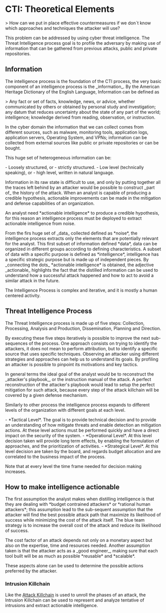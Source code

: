 = CTI: Theoretical Elements =

> How can we put in place effective countermeasures if we don´t know which approaches and techniques the attacker will use? 

This problem can be addressed by using cyber threat intelligence. The Threat Intelligence process goal is to profile the adversary by making use of information that can be gathered from previous attacks, public and private repositories. 

== Information == 

The intelligence process is the foundation of the CTI process, the very basic component of an intelligence process is the _information_. By the American Heritage Dictionary of the English Language, Information can be defined as

> Any fact or set of facts, knowledge, news, or advice, whether communicated by others or obtained by personal study and investigation; any datum that reduces uncertainty about the state of any part of the world; intelligence; knowledge derived from reading, observation, or instruction.

In the cyber domain the information that we can collect comes from different sources, such as malware, monitoring tools, application logs, application servers, Operating System, and VPNs; information can be collected from external sources like public or private repositories or can be bought.

This huge set of heterogeneous information can be:

- Loosely structured, or
- strictly structured.
- Low level (technically speaking), or
- high level, written in natural language. 

Information in its raw state is difficult to use, and only by putting together all the traces left behind by an attacker would be possible to construct _part of_ the history of the attack. When an analyst is capable of producing a credible hypothesis, actionable improvements can be made in the mitigation and defense capabilities of an organization.

An analyst need *actionable intelligence* to produce a credible hypothesis, for this reason an intelligence process must be deployed to extract actionable intelligence from noise. 

From the firs huge set of _data_ collected defined as *noise*, the intelligence process extracts only the elements that are potentially relevant for the analyst. This first subset of information defined *data*, data can be organized in different groups according to defining characteristics. A subset of data with a specific purpose is defined as *intelligence*, intelligence has a specific strategic purpose but is made up of independent pieces. By _connecting the dots_ *actionable intelligence* is obtained, the adjective _actionable_ highlights the fact that the distilled information can be used to understand how a successful attack happened and how to act to avoid a similar attack in the future.

The Intelligence Process is complex and iterative, and it is mostly a human centered activity. 

== Threat Intelligence Process ==

The Threat Intelligence process is made up of five steps: Collection, Processing, Analysis and Production, Dissemination, Planning and Direction. 

By executing these five steps iteratively is possible to improve the next sub-sequences of the process. One approach consists on trying to identify the attackers, it does not mean to perform attribution, but to identify a specific source that uses specific techniques. Observing an attacker using different strategies and approaches can help us to understand its goals. By profiling an attacker is possible to pinpoint its motivations and key tactics.

In general terms the ideal goal of the analyst would be to reconstruct the _attacker's playbook_, or the instruction manual of the attack. A perfect reconstruction of the attacker's playbook would lead to setup the perfect mitigation for such attack, because every step of the attack killchain will be covered by a given defense mechanism.

Similarly to other process the intelligence process expands to different levels of the organization with different goals at each level.

- *Tactical Level*. The goal is to provide technical decision and to provide an understanding of how mitigate threats and enable detection an mitigation actions. At these level actions must be performed quickly and have a direct impact on the security of the system.
- *Operational Level*. At this level decision taken will provide long term effects, by enabling the formulation of approaches, and the prioritization of activities.
- *Strategical Level*. At this level decision are taken by the board, and regards budget allocation and are correlated to the business impact of the process. 
  
Note that at every level the time frame needed for decision making increases.

== How to make intelligence actionable == 

The first assumption the analyst makes when distilling intelligence is that they are dealing with *budget contrained attackers* or *rational human attackers*; this assumption lead to the sub-sequent assumption that the attacker will find the best possible attack path that maximize its likelihood of success while minimizing the cost of the attack itself. The blue team strategy is to increase the overall cost of the attack and reduce its likelihood of success. 

The cost factor of an attack depends not only on a monetary aspect but also on the expertise, time and resources needed. Another assumption taken is that the attacker acts as a _good engineer_, making sure that each tool built will be as much as possible *reusable* and *scalable*.

These aspects alone can be used to determine the possible actions preferred by the attacker.

=== Intrusion Killchain === 

Like the [[Attack Killchain]] is used to unroll the phases of an attack, the Intrusion Killchain can be used to represent and analyze tentative of intrusions and extract actionable intelligence. 
